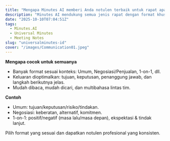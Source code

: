 ```yaml
---
title: "Mengapa Minutes AI memberi Anda notulen terbaik untuk rapat apa pun"
description: "Minutes AI mendukung semua jenis rapat dengan format khusus seperti Umum, Negosiasi/Penjualan, dan 1-on-1."
date: "2025-10-10T07:04:51Z"
tags:
  - Minutes.AI
  - Universal Minutes
  - Meeting Notes
slug: "universalminutes-id"
cover: "/images/Communication01.jpeg"
---
```


**Mengapa cocok untuk semuanya**
- Banyak format sesuai konteks: Umum, Negosiasi/Penjualan, 1-on-1, dll.
- Keluaran dioptimalkan: tujuan, keputusan, penanggung jawab, dan langkah berikutnya jelas.
- Mudah dibaca, mudah dicari, dan multibahasa lintas tim.

**Contoh**
- Umum: tujuan/keputusan/risiko/tindakan.
- Negosiasi: keberatan, alternatif, komitmen.
- 1-on-1: positif/negatif (masa lalu/masa depan), ekspektasi & tindak lanjut.

Pilih format yang sesuai dan dapatkan notulen profesional yang konsisten.
